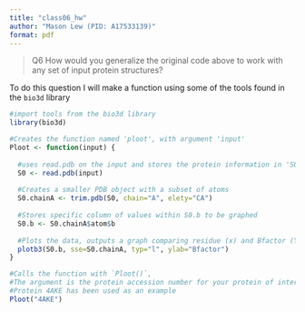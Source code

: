 ```yaml
---
title: "class06_hw"
author: "Mason Lew (PID: A17533139)"
format: pdf
---
```

>Q6 How would you generalize the original code above to work with any set of input protein structures?

To do this question I will make a function using some of the tools found in the `bio3d` library

```r
#import tools from the bio3d library
library(bio3d)

#Creates the function named 'ploot', with argument 'input'
Ploot <- function(input) {
  
  #uses read.pdb on the input and stores the protein information in 'S0"
  S0 <- read.pdb(input)
  
  #Creates a smaller PDB object with a subset of atoms 
  S0.chainA <- trim.pdb(S0, chain="A", elety="CA")
  
  #Stores specific column of values within S0.b to be graphed
  S0.b <- S0.chainA$atom$b
  
  #Plots the data, outputs a graph comparing residue (x) and Bfactor (Y)
  plotb3(S0.b, sse=S0.chainA, typ="l", ylab="Bfactor")
}

#Calls the function with `Ploot()`, 
#The argument is the protein accession number for your protein of interest
#Protein 4AKE has been used as an example
Ploot("4AKE")
```




